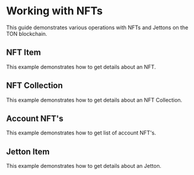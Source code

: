 
# Working with NFTs

This guide demonstrates various operations with NFTs and Jettons on the TON blockchain.

## NFT Item

This example demonstrates how to get details about an NFT.

<ExampleTabs>
  <ExampleTab label="TypeScript">
    <NftItem />
  </ExampleTab>
</ExampleTabs>

## NFT Collection

This example demonstrates how to get details about an NFT Collection.

<ExampleTabs>
  <ExampleTab label="TypeScript">
    <NftCollection />
  </ExampleTab>
</ExampleTabs>

## Account NFT's

This example demonstrates how to get list of account NFT's.

<ExampleTabs>
  <ExampleTab label="TypeScript">
    <AccountNfts />
  </ExampleTab>
</ExampleTabs>

## Jetton Item

This example demonstrates how to get details about an Jetton.

<ExampleTabs>
  <ExampleTab label="TypeScript">
    <JettonItem />
  </ExampleTab>
</ExampleTabs>